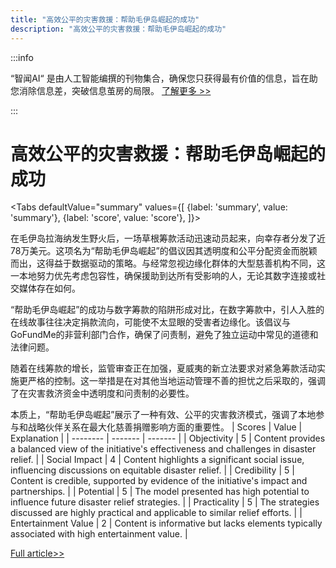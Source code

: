 ```yaml
---
title: "高效公平的灾害救援：帮助毛伊岛崛起的成功"
description: "高效公平的灾害救援：帮助毛伊岛崛起的成功"
---
```



:::info

“智闻AI“ 是由人工智能编撰的刊物集合，确保您只获得最有价值的信息，旨在助您消除信息差，突破信息茧房的局限。  [了解更多 >>](/)

:::

# 高效公平的灾害救援：帮助毛伊岛崛起的成功


<Tabs
	defaultValue="summary"
	values={[
	{label: 'summary', value: 'summary'},
	{label: 'score', value: 'score'},
]}>
<TabItem value="summary">


在毛伊岛拉海纳发生野火后，一场草根筹款活动迅速动员起来，向幸存者分发了近78万美元。这项名为“帮助毛伊岛崛起”的倡议因其透明度和公平分配资金而脱颖而出，这得益于数据驱动的策略。与经常忽视边缘化群体的大型慈善机构不同，这一本地努力优先考虑包容性，确保援助到达所有受影响的人，无论其数字连接或社交媒体存在如何。

“帮助毛伊岛崛起”的成功与数字筹款的陷阱形成对比，在数字筹款中，引人入胜的在线故事往往决定捐款流向，可能使不太显眼的受害者边缘化。该倡议与GoFundMe的非营利部门合作，确保了问责制，避免了独立运动中常见的道德和法律问题。

随着在线筹款的增长，监管审查正在加强，夏威夷的新立法要求对紧急筹款活动实施更严格的控制。这一举措是在对其他当地运动管理不善的担忧之后采取的，强调了在灾害救济资金中透明度和问责制的必要性。

本质上，“帮助毛伊岛崛起”展示了一种有效、公平的灾害救济模式，强调了本地参与和战略伙伴关系在最大化慈善捐赠影响方面的重要性。
</TabItem>
<TabItem value="score">
	| Scores     | Value   | Explanation |
	| -------- | ------- | ------- |
	| Objectivity  | 5    | Content provides a balanced view of the initiative's effectiveness and challenges in disaster relief.    |
	| Social Impact | 4     | Content highlights a significant social issue, influencing discussions on equitable disaster relief.    |
	| Credibility    | 5    | Content is credible, supported by evidence of the initiative's impact and partnerships.    |
	| Potential    | 5    | The model presented has high potential to influence future disaster relief strategies.    |
	| Practicality    | 5    | The strategies discussed are highly practical and applicable to similar relief efforts.    |
	| Entertainment Value    | 2    | Content is informative but lacks elements typically associated with high entertainment value.    |
</TabItem>
</Tabs>

[Full article>>](https://apnews.com/us-news/wildfires-financial-services-general-news-300dddeb71c64bc12ec5522875ecf8c2)
